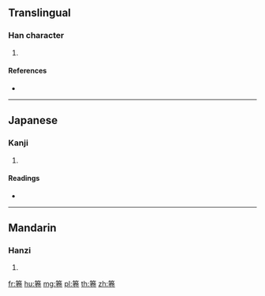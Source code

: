 {{character info/new}}
==Translingual==

===Han character===
{{Han char|rn=118|rad=竹|as=08|sn=14|four=|canj=HFQU}}

# {{defn|Han|sort=竹08}}

====References====
* {{Han ref|kx=0888.110|dkj=26153|hdz=52984.050|uh=7B9E|ud=31646}}

----

==Japanese==

===Kanji===
{{ja-kanji|grade=|rs=竹08}}

# {{defn|lang=ja|sort=竹08}}

====Readings====
* {{ja-readings|on=[[けん]] (ken)|kun=[[たわめる]] (tawameru)|nanori=}}

----

==Mandarin==

===Hanzi===
{{cmn-hanzi|pin=[[quān]] ([[quan1]])|wg=ch'üan<sup>1</sup>}}

# {{defn|lang=cmn|sort=竹08}}

[[fr:箞]]
[[hu:箞]]
[[mg:箞]]
[[pl:箞]]
[[th:箞]]
[[zh:箞]]